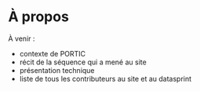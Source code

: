 

# À propos

À venir :

*   contexte de PORTIC
*   récit de la séquence qui a mené au site
*   présentation technique
*   liste de tous les contributeurs au site et au datasprint

